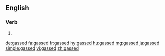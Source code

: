 ==English==

===Verb===
{{head|en|verb form}}

# {{en-past of|gas}}

[[de:gassed]]
[[fa:gassed]]
[[fr:gassed]]
[[hy:gassed]]
[[hu:gassed]]
[[mg:gassed]]
[[ja:gassed]]
[[simple:gassed]]
[[vi:gassed]]
[[zh:gassed]]